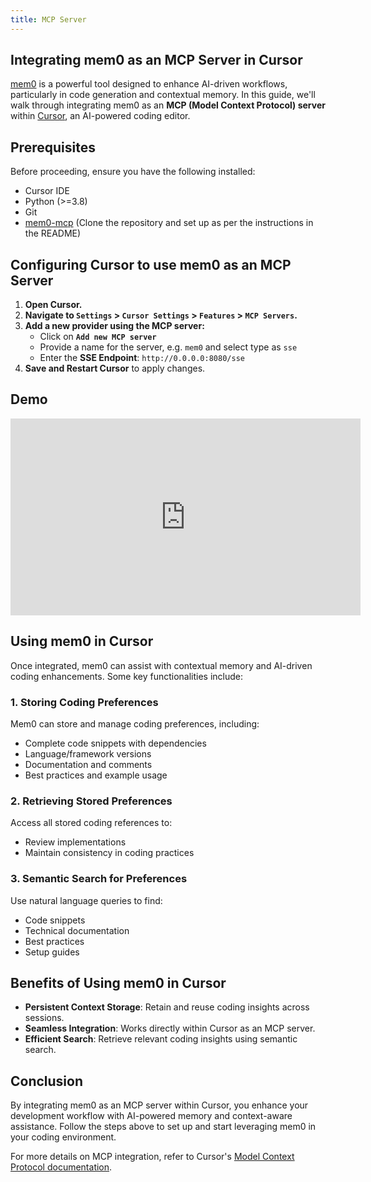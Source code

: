 ```yaml
---
title: MCP Server
---
```


<Snippet file="security-compliance.mdx" />

## Integrating mem0 as an MCP Server in Cursor
[mem0](https://github.com/mem0ai/mem0-mcp) is a powerful tool designed to enhance AI-driven workflows, particularly in code generation and contextual memory. In this guide, we'll walk through integrating mem0 as an **MCP (Model Context Protocol) server** within [Cursor](https://cursor.sh/), an AI-powered coding editor.

## Prerequisites
Before proceeding, ensure you have the following installed:
- Cursor IDE
- Python (>=3.8)
- Git
- [mem0-mcp](https://github.com/mem0ai/mem0-mcp) (Clone the repository and set up as per the instructions in the README)


## Configuring Cursor to use mem0 as an MCP Server

1. **Open Cursor.**
2. **Navigate to `Settings` > `Cursor Settings` > `Features` > `MCP Servers`.**
3. **Add a new provider using the MCP server:**
   - Click on **`Add new MCP server`**
   - Provide a name for the server, e.g. `mem0` and select type as `sse`
   - Enter the **SSE Endpoint**: `http://0.0.0.0:8080/sse`
4. **Save and Restart Cursor** to apply changes.

## Demo
<iframe width="560" height="315" src="https://www.youtube.com/embed/fWa6KX7cpG8?si=cmJDz2sQevGnItSI" title="YouTube video player" frameborder="0" allow="accelerometer; autoplay; clipboard-write; encrypted-media; gyroscope; picture-in-picture; web-share" referrerpolicy="strict-origin-when-cross-origin" allowfullscreen></iframe>

## Using mem0 in Cursor
Once integrated, mem0 can assist with contextual memory and AI-driven coding enhancements. Some key functionalities include:

### 1. Storing Coding Preferences
Mem0 can store and manage coding preferences, including:
- Complete code snippets with dependencies
- Language/framework versions
- Documentation and comments
- Best practices and example usage

### 2. Retrieving Stored Preferences
Access all stored coding references to:
- Review implementations
- Maintain consistency in coding practices

### 3. Semantic Search for Preferences
Use natural language queries to find:
- Code snippets
- Technical documentation
- Best practices
- Setup guides

## Benefits of Using mem0 in Cursor
- **Persistent Context Storage**: Retain and reuse coding insights across sessions.
- **Seamless Integration**: Works directly within Cursor as an MCP server.
- **Efficient Search**: Retrieve relevant coding insights using semantic search.

## Conclusion
By integrating mem0 as an MCP server within Cursor, you enhance your development workflow with AI-powered memory and context-aware assistance. Follow the steps above to set up and start leveraging mem0 in your coding environment.

For more details on MCP integration, refer to Cursor's [Model Context Protocol documentation](https://docs.cursor.com/context/model-context-protocol).
